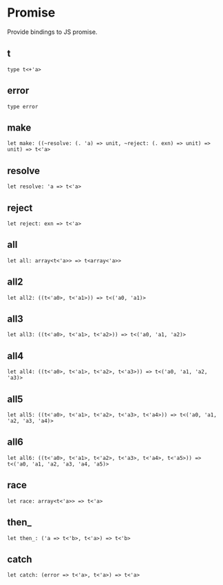 # Promise

<Intro>

Provide bindings to JS promise.

</Intro>

## t

```res prelude
type t<+'a>
```

## error

```res prelude
type error
```

## make

```res sig
let make: ((~resolve: (. 'a) => unit, ~reject: (. exn) => unit) => unit) => t<'a>
```

## resolve

```res sig
let resolve: 'a => t<'a>
```

## reject

```res sig
let reject: exn => t<'a>
```

## all

```res sig
let all: array<t<'a>> => t<array<'a>>
```

## all2

```res sig
let all2: ((t<'a0>, t<'a1>)) => t<('a0, 'a1)>
```

## all3

```res sig
let all3: ((t<'a0>, t<'a1>, t<'a2>)) => t<('a0, 'a1, 'a2)>
```

## all4

```res sig
let all4: ((t<'a0>, t<'a1>, t<'a2>, t<'a3>)) => t<('a0, 'a1, 'a2, 'a3)>
```

## all5

```res sig
let all5: ((t<'a0>, t<'a1>, t<'a2>, t<'a3>, t<'a4>)) => t<('a0, 'a1, 'a2, 'a3, 'a4)>
```

## all6

```res sig
let all6: ((t<'a0>, t<'a1>, t<'a2>, t<'a3>, t<'a4>, t<'a5>)) => t<('a0, 'a1, 'a2, 'a3, 'a4, 'a5)>
```

## race

```res sig
let race: array<t<'a>> => t<'a>
```

## then\_

```res sig
let then_: ('a => t<'b>, t<'a>) => t<'b>
```

## catch

```res sig
let catch: (error => t<'a>, t<'a>) => t<'a>
```
